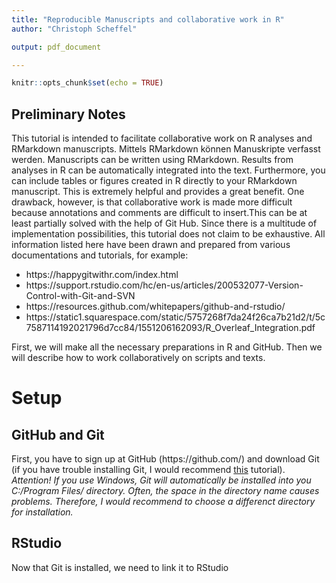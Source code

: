 ```yaml
---
title: "Reproducible Manuscripts and collaborative work in R"
author: "Christoph Scheffel"

output: pdf_document

---
```


```r
knitr::opts_chunk$set(echo = TRUE)
```

## Preliminary Notes

This tutorial is intended to facilitate collaborative work on R analyses and RMarkdown manuscripts. Mittels RMarkdown können Manuskripte verfasst werden. Manuscripts can be written using RMarkdown. Results from analyses in R can be automatically integrated into the text. Furthermore, you can include tables or figures created in R directly to your RMarkdown manuscript. This is extremely helpful and provides a great benefit. One drawback, however, is that collaborative work is made more difficult because annotations and comments are difficult to insert.This can be at least partially solved with the help of Git Hub. Since there is a multitude of implementation possibilities, this tutorial does not claim to be exhaustive.
All information listed here have been drawn and prepared from various documentations and tutorials, for example:

* https://happygitwithr.com/index.html
* https://support.rstudio.com/hc/en-us/articles/200532077-Version-Control-with-Git-and-SVN
* https://resources.github.com/whitepapers/github-and-rstudio/
* https://static1.squarespace.com/static/5757268f7da24f26ca7b21d2/t/5c7587114192021796d7cc84/1551206162093/R_Overleaf_Integration.pdf

First, we will make all the necessary preparations in R and GitHub. Then we will describe how to work collaboratively on scripts and texts. 


# Setup

## GitHub and Git

First, you have to sign up at GitHub (https://github.com/) and download Git (if you have trouble installing Git, I would recommend [this](https://happygitwithr.com/install-git.html) tutorial). 
\
_Attention! If you use Windows, Git will automatically be installed into you C:/Program Files/ directory. Often, the space in the directory name causes problems. Therefore, I would recommend to choose a differenct directory for installation._
\

## RStudio

Now that Git is installed, we need to link it to RStudio 